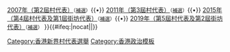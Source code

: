 {{Navbox
|name = 香港鄉郊代表選舉
|title = 香港鄉郊代表選舉
|image = 
|group1 = 
|list1 = [[2003年香港新界村代表選舉|2003年（第1屆村代表）]]<small>（[[香港新界第一屆村代表補選|補選]]）</small>{{•}} [[2007年香港新界村代表選舉|2007年（第2屆村代表）]]<small>（[[香港新界第二屆村代表補選|補選]]）</small>{{•}} [[2011年香港新界村代表選舉|2011年（第3屆村代表）]]<small>（[[香港新界第三屆村代表補選|補選]]）</small>{{•}} [[2015年香港鄉郊代表選舉|2015年（第4屆村代表及第1屆街坊代表）]]<small>（[[香港新界第四屆鄉郊代表補選|補選]]）</small>{{•}} [[2019年香港鄉郊代表選舉|2019年（第5屆村代表及第2屆街坊代表）]]<small>（[[香港新界第五屆鄉郊代表補選|補選]]）</small>
}}<includeonly>{{#ifeq:{{{1}}}|nocat||[[Category:香港新界村代表選舉]]}}</includeonly><noinclude>[[Category:香港政治模板]]</noinclude>